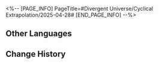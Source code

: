 <%-- [PAGE_INFO]
PageTitle=#Divergent Universe/Cyclical Extrapolation/2025-04-28#
[END_PAGE_INFO] --%>
{{Event
|name              = Cyclical Extrapolation: Momentary Windfall
|image             = Event Cyclical Extrapolation Momentary Windfall.png
|type              = Cyclical Extrapolation
|time_known        = yes
|time_start        = 2025-04-28 04:00:00
|time_end          = 2025-05-05 03:59:59
}}

{{Cyclical Extrapolation
|boons      = 
|curios     = Cavity System Model; Gold Coin of Discord
|equations  = 
|trailblaze = 
|rewards    = Relic Remains*30; Lost Crystal*3
|boss_1_1   = Voidranger: Trampler; Decaying Shadow; Dreamjolt Troupe's Sweet Gorilla; "Tomorrow in Harmonious Chords"; "Present Inebriated in Revelry"
|boss_1_2   = Automaton Grizzly (Bug); Frigid Prowler (Bug); Disciples of Sanctus Medicus: Shape Shifter (Bug); Aurumaton Gatekeeper (Bug); Senior Staff: Team Leader (Bug); Dreamjolt Troupe's Beyond Overcooked (Bug); Dreamjolt Troupe's Sweet Gorilla (Bug); "Past Confined and Caged" (Bug); Memory Zone Meme "Shell of Faded Rage" (Bug); Howling Casket (Bug); Furiae Praetor (Bug)
|boss_2_1   = Voidranger: Trampler (Bug); Decaying Shadow (Bug); Dreamjolt Troupe's Sweet Gorilla (Bug); "Tomorrow in Harmonious Chords" (Bug); "Present Inebriated in Revelry" (Bug)
|boss_2_2   = Svarog (Complete); Abundant Ebon Deer (Complete); Swarm: True Sting (Complete); Argenti (Complete)
|boss_3     = Borisin Warhead: Hoolay (Complete)
|rules      = Obtain this week's Preset Constructs upon entering the First Plane
|root       = Divergent Universe: Protean Hero
}}

==Other Languages==
{{Other Languages
|en   = Cyclical Extrapolation: Momentary Windfall
|zhs  = 周期演算：片刻横财
|zht  = 週期演算：片刻橫財
|ja   = 周期演算：一瞬の富
|ko   = 주기 연산: 찰나의 횡재
|es   = Cálculo periódico: Fortuna momentánea
|fr   = Calcul cyclique&nbsp;: Aubaine éphémère
|ru   = Цикличное вычисление: Мимолётное богатство
|th   = การคำนวณแบบรอบ: ลาภลอยชั่วขณะ
|vi   = Ngoại Suy Chu Kỳ: Tài Phú Thoáng Qua
|de   = Zyklische Berechnung: Flüchtiger Glücksfall
|id   = Kalkulasi Siklus: Kekayaan Sekejap
|pt   = Extrapolação Cíclica: Fortuna Momentânea
}}

==Change History==
{{Change History|3.2}}